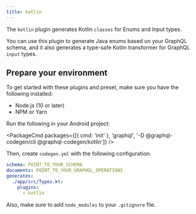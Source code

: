 ```yaml
---
title: kotlin
---
```



<PluginHeader />

The `kotlin` plugin generates Kotlin `classes` for Enums and Input types.

You can use this plugin to generate Java enums based on your GraphQL schema, and it also generates a type-safe Kotlin transformer for GraphQL `input` types.

## Prepare your environment

To get started with these plugins and preset, make sure you have the following installed:

- Node.js (10 or later)
- NPM or Yarn

Run the following in your Android project:

<PackageCmd packages={[{ cmd: 'init' }, 'graphql', '-D @graphql-codegen/cli @graphql-codegen/kotlin']} />

Then, create `codegen.yml` with the following configuration:

```yaml
schema: POINT_TO_YOUR_SCHEMA
documents: POINT_TO_YOUR_GRAPHQL_OPERATIONS
generates:
  ./app/src/Types.kt:
    plugins:
      - kotlin
```

<Callout>Also, make sure to add `node_modules` to your `.gitignore` file.</Callout>

<PluginApiDocs />
